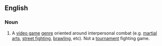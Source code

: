 ==English==

===Noun===
{{en-noun|sg=[[beat]] [['em]] [[up]]}}

# {{video games}} A [[video game]] [[genre]] oriented around interpersonal combat (e.g. [[martial arts]], [[street fighting]], [[brawling]], etc). Not a [[tournament]] fighting game.